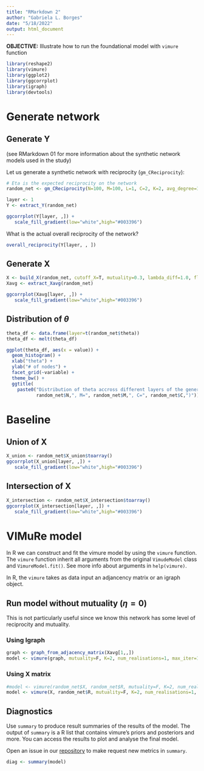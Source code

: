 ```yaml
---
title: "RMarkdown 2"
author: "Gabriela L. Borges"
date: "5/18/2022"
output: html_document
---
```


**OBJECTIVE:** Illustrate how to run the foundational model with `vimure` function

```r
library(reshape2)
library(vimure)
library(ggplot2)
library(ggcorrplot)
library(igraph) 
library(devtools)
```

# Generate network

## Generate Y

(see RMarkdown 01 for more information about the synthetic network models used in the study)

Let us generate a synthetic network with reciprocity (`gm_CReciprocity`):

```r
# Eta is the expected reciprocity on the network
random_net <- gm_CReciprocity(N=100, M=100, L=1, C=2, K=2, avg_degree=10, seed=24, sparsify=T, eta=0.2) 

layer <- 1
Y <- extract_Y(random_net)

ggcorrplot(Y[layer, ,]) + 
   scale_fill_gradient(low="white",high="#003396")
```

What is the actual overall reciprocity of the network?

```r
overall_reciprocity(Y[layer, , ])
```
## Generate X

```r
X <- build_X(random_net, cutoff_X=T, mutuality=0.3, lambda_diff=1.0, flag_self_reporter=T)
Xavg <- extract_Xavg(random_net)

ggcorrplot(Xavg[layer, ,]) + 
   scale_fill_gradient(low="white",high="#003396")
```

## Distribution of $\theta$

```r
theta_df <- data.frame(layer=t(random_net$theta))
theta_df <- melt(theta_df)

ggplot(theta_df, aes(x = value)) +
  geom_histogram() +
  xlab("theta") +
  ylab("# of nodes") +
  facet_grid(~variable) +
  theme_bw() +
  ggtitle(
    paste0("Distribution of theta accross different layers of the generated network. (N=",
           random_net$N,", M=", random_net$M,", C=", random_net$C,")"))

```

# Baseline

## Union of X

```r
X_union <- random_net$X_union$toarray()
ggcorrplot(X_union[layer, ,]) + 
   scale_fill_gradient(low="white",high="#003396")
```

## Intersection of X

```r
X_intersection <- random_net$X_intersection$toarray()
ggcorrplot(X_intersection[layer, ,]) + 
   scale_fill_gradient(low="white",high="#003396")
```
# VIMuRe model

In R we can construct and fit the vimure model by using the `vimure` function.
The `vimure` function inherit all arguments from the original `VimudeModel` class and `VimureModel.fit()`.
See more info about arguments in `help(vimure)`.

In R, the `vimure` takes as data input an adjancency matrix or an igraph object.

## Run model without mutuality ($\eta = 0$)

This is not particularly useful since we know this network has some level of reciprocity and mutuality.

### Using Igraph

```r
graph <- graph_from_adjacency_matrix(Xavg[1,,])
model <- vimure(graph, mutuality=F, K=2, num_realisations=1, max_iter=150)
```


### Using X matrix

```r
#model <- vimure(random_net$X, random_net$R, mutuality=F, K=2, num_realisations=1, max_iter=150)
model <- vimure(X, random_net$R, mutuality=F, K=2, num_realisations=1, max_iter=150)
```


## Diagnostics

Use `summary` to produce result summaries of the results of the model. The output of `summary` is a R list that contains vimure's priors and posteriors and more. You can access the results to plot and analyse the final model. 

Open an issue in our [repository](https://github.com/latentnetworks/vimure/issues/new) to make request new metrics in `summary`.

```r
diag <- summary(model)
```

